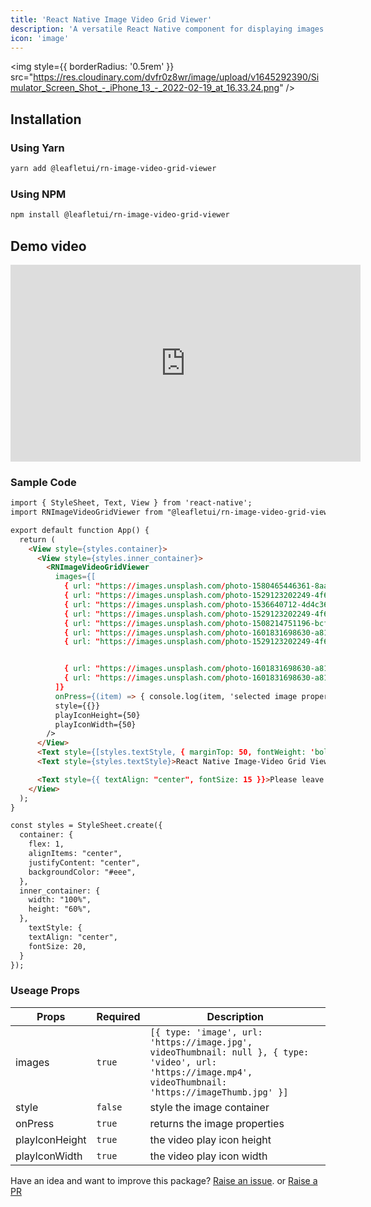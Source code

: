 ```yaml
---
title: 'React Native Image Video Grid Viewer'
description: 'A versatile React Native component for displaying images and videos in a clean, responsive grid layout on both iOS and Android. It supports Expo (managed and bare workflows) and React Native CLI, making it easy to integrate into any mobile project'
icon: 'image'
---
```


<img
  style={{ borderRadius: '0.5rem' }}
  src="https://res.cloudinary.com/dvfr0z8wr/image/upload/v1645292390/Simulator_Screen_Shot_-_iPhone_13_-_2022-02-19_at_16.33.24.png"
/>

## Installation

### Using Yarn

```md
yarn add @leafletui/rn-image-video-grid-viewer
```

### Using NPM

```html
npm install @leafletui/rn-image-video-grid-viewer
```

## Demo video

<iframe
  width="560"
  height="315"
  src="https://www.youtube.com/embed/urY03qCbVbo"
  title="YouTube video player"
  frameBorder="0"
  allow="accelerometer; autoplay; clipboard-write; encrypted-media; gyroscope; picture-in-picture"
  allowFullScreen
  style={{ width: '100%', borderRadius: '0.5rem' }}
></iframe>

<br />

### Sample Code


```html
import { StyleSheet, Text, View } from 'react-native';
import RNImageVideoGridViewer from "@leafletui/rn-image-video-grid-viewer";

export default function App() {
  return (
    <View style={styles.container}>
      <View style={styles.inner_container}>
        <RNImageVideoGridViewer
          images={[
            { url: "https://images.unsplash.com/photo-1580465446361-8aae5321522b?ixlib=rb-1.2.1&ixid=MnwxMjA3fDB8MHxzZWFyY2h8M3x8c21pbGUlMjBnaXJsfGVufDB8fDB8fA%3D%3D&auto=format&fit=crop&w=800&q=60", type: "image", videoThumbnail: null },
            { url: "https://images.unsplash.com/photo-1529123202249-4f6224196c9b?ixlib=rb-1.2.1&ixid=MnwxMjA3fDB8MHxzZWFyY2h8MTd8fHNtaWxlJTIwYmxhY2slMjBnaXJsfGVufDB8fDB8fA%3D%3D&auto=format&fit=crop&w=800&q=60", type: "video", videoThumbnail: "https://images.unsplash.com/photo-1601831698630-a814370b9cca?ixlib=rb-1.2.1&ixid=MnwxMjA3fDB8MHxzZWFyY2h8OHx8c21pbGUlMjBnaXJsfGVufDB8fDB8fA%3D%3D&auto=format&fit=crop&w=800&q=60" },
            { url: "https://images.unsplash.com/photo-1536640712-4d4c36ff0e4e?ixlib=rb-1.2.1&ixid=MnwxMjA3fDB8MHxwaG90by1wYWdlfHx8fGVufDB8fHx8&auto=format&fit=crop&w=1035&q=80", type: "image", videoThumbnail: null },
            { url: "https://images.unsplash.com/photo-1529123202249-4f6224196c9b?ixlib=rb-1.2.1&ixid=MnwxMjA3fDB8MHxzZWFyY2h8MTd8fHNtaWxlJTIwYmxhY2slMjBnaXJsfGVufDB8fDB8fA%3D%3D&auto=format&fit=crop&w=800&q=60", type: "video", videoThumbnail: "https://images.unsplash.com/photo-1529123202249-4f6224196c9b?ixlib=rb-1.2.1&ixid=MnwxMjA3fDB8MHxzZWFyY2h8MTd8fHNtaWxlJTIwYmxhY2slMjBnaXJsfGVufDB8fDB8fA%3D%3D&auto=format&fit=crop&w=800&q=60" },
            { url: "https://images.unsplash.com/photo-1508214751196-bcfd4ca60f91?ixlib=rb-1.2.1&ixid=MnwxMjA3fDB8MHxwaG90by1wYWdlfHx8fGVufDB8fHx8&auto=format&fit=crop&w=2070&q=80", type: "image", videoThumbnail: null },
            { url: "https://images.unsplash.com/photo-1601831698630-a814370b9cca?ixlib=rb-1.2.1&ixid=MnwxMjA3fDB8MHxzZWFyY2h8OHx8c21pbGUlMjBnaXJsfGVufDB8fDB8fA%3D%3D&auto=format&fit=crop&w=800&q=60", type: "video", videoThumbnail: "https://images.unsplash.com/photo-1601831698630-a814370b9cca?ixlib=rb-1.2.1&ixid=MnwxMjA3fDB8MHxzZWFyY2h8OHx8c21pbGUlMjBnaXJsfGVufDB8fDB8fA%3D%3D&auto=format&fit=crop&w=800&q=60" },
            { url: "https://images.unsplash.com/photo-1529123202249-4f6224196c9b?ixlib=rb-1.2.1&ixid=MnwxMjA3fDB8MHxzZWFyY2h8MTd8fHNtaWxlJTIwYmxhY2slMjBnaXJsfGVufDB8fDB8fA%3D%3D&auto=format&fit=crop&w=800&q=60", type: "image", videoThumbnail: null },


            { url: "https://images.unsplash.com/photo-1601831698630-a814370b9cca?ixlib=rb-1.2.1&ixid=MnwxMjA3fDB8MHxzZWFyY2h8OHx8c21pbGUlMjBnaXJsfGVufDB8fDB8fA%3D%3D&auto=format&fit=crop&w=800&q=60", type: "video", videoThumbnail: "https://images.unsplash.com/photo-1601831698630-a814370b9cca?ixlib=rb-1.2.1&ixid=MnwxMjA3fDB8MHxzZWFyY2h8OHx8c21pbGUlMjBnaXJsfGVufDB8fDB8fA%3D%3D&auto=format&fit=crop&w=800&q=60" },
            { url: "https://images.unsplash.com/photo-1601831698630-a814370b9cca?ixlib=rb-1.2.1&ixid=MnwxMjA3fDB8MHxzZWFyY2h8OHx8c21pbGUlMjBnaXJsfGVufDB8fDB8fA%3D%3D&auto=format&fit=crop&w=800&q=60", type: "video", videoThumbnail: "https://images.unsplash.com/photo-1601831698630-a814370b9cca?ixlib=rb-1.2.1&ixid=MnwxMjA3fDB8MHxzZWFyY2h8OHx8c21pbGUlMjBnaXJsfGVufDB8fDB8fA%3D%3D&auto=format&fit=crop&w=800&q=60" },
          ]}
          onPress={(item) => { console.log(item, 'selected image properties', item.type, 'video/image') }}
          style={{}} 
          playIconHeight={50} 
          playIconWidth={50}
        />
      </View>
      <Text style={[styles.textStyle, { marginTop: 50, fontWeight: 'bold' }]}>LeafletUI</Text>
      <Text style={styles.textStyle}>React Native Image-Video Grid Viewer library</Text>

      <Text style={{ textAlign: "center", fontSize: 15 }}>Please leave a github star</Text>
    </View>
  );
}

const styles = StyleSheet.create({
  container: {
    flex: 1,
    alignItems: "center",
    justifyContent: "center",
    backgroundColor: "#eee",
  },
  inner_container: {
    width: "100%",
    height: "60%",
  },
    textStyle: {
    textAlign: "center",
    fontSize: 20,
  }
});
```

### Useage Props
| Props         | Required  | Description          |
| ------------- | ----------------- | --------------- |
| images          | `true`        | `[{ type: 'image', url: 'https://image.jpg', videoThumbnail: null }, { type: 'video', url: 'https://image.mp4', videoThumbnail: 'https://imageThumb.jpg' }]`       |
| style        | `false`        | style the image container        |
| onPress | `true` | returns the image properties |
| playIconHeight | `true` | the video play icon height |
| playIconWidth | `true` | the video play icon width |

<Tip>

Have an idea and want to improve this package? [Raise an issue](https://github.com/LeafletUI/react-native-image-video-grid-viewer/issues). or [Raise a PR](https://github.com/LeafletUI/react-native-image-video-grid-viewer/pulls)

</Tip>
